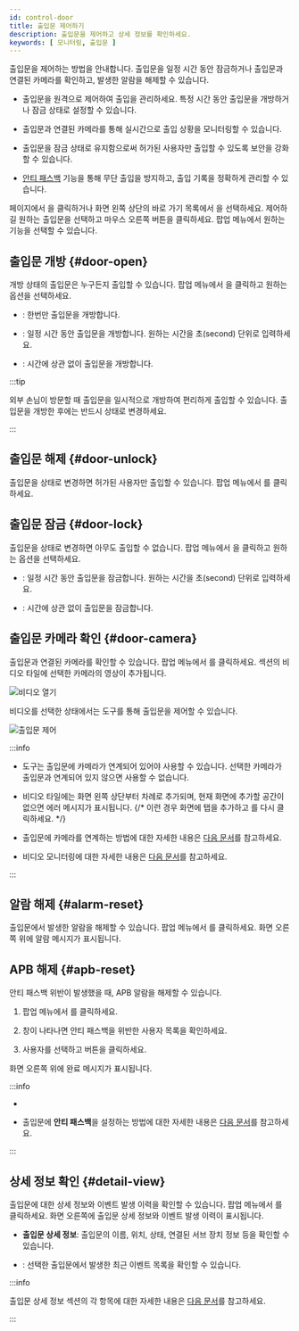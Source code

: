 ```yaml
---
id: control-door
title: 출입문 제어하기
description: 출입문을 제어하고 상세 정보를 확인하세요.
keywords: [ 모니터링, 출입문 ]
---
```


출입문을 제어하는 방법을 안내합니다. 출입문을 일정 시간 동안 잠금하거나 출입문과 연결된 카메라를 확인하고, 발생한 알람을 해제할 수 있습니다.

* 출입문을 원격으로 제어하여 출입을 관리하세요. 특정 시간 동안 출입문을 개방하거나 잠금 상태로 설정할 수 있습니다.

* 출입문과 연결된 카메라를 통해 실시간으로 출입 상황을 모니터링할 수 있습니다.

* 출입문을 잠금 상태로 유지함으로써 허가된 사용자만 출입할 수 있도록 보안을 강화할 수 있습니다.

* [안티 패스백](../../reference/glossary#apb) 기능을 통해 무단 출입을 방지하고, 출입 기록을 정확하게 관리할 수 있습니다.

<Cmd sid='common.header.launcher' /> 페이지에서 <Cmd sid='common.header.arena' />을 클릭하거나 화면 왼쪽 상단의 바로 가기 목록에서 <Cmd sid='common.header.arena' />을 선택하세요. 제어하길 원하는 출입문을 선택하고 마우스 오른쪽 버튼을 클릭하세요. 팝업 메뉴에서 원하는 기능을 선택할 수 있습니다.

## 출입문 개방 {#door-open}

개방 상태의 출입문은 누구든지 출입할 수 있습니다. 팝업 메뉴에서 <Cmd sid='arena.tree.contextMenu.unlock' />을 클릭하고 원하는 옵션을 선택하세요.

* <Cmd sid='arena.tree.contextMenu.unlockOnce' />: 한번만 출입문을 개방합니다.

* <Cmd sid='arena.tree.contextMenu.unlockTimed' />: 일정 시간 동안 출입문을 개방합니다. 원하는 시간을 초(second) 단위로 입력하세요.

* <Cmd sid='arena.tree.contextMenu.unlockPermanent' />: 시간에 상관 없이 출입문을 개방합니다.

:::tip

외부 손님이 방문할 때 출입문을 일시적으로 개방하여 편리하게 출입할 수 있습니다. 출입문을 개방한 후에는 반드시 <Cmd sid='arena.tree.contextMenu.normalize' /> 상태로 변경하세요.

:::

## 출입문 해제 {#door-unlock}

출입문을 <Cmd sid='arena.tree.contextMenu.normalize' /> 상태로 변경하면 허가된 사용자만 출입할 수 있습니다. 팝업 메뉴에서 <Cmd sid='arena.tree.contextMenu.normalize' />를 클릭하세요.


## 출입문 잠금 {#door-lock}

출입문을 <Cmd sid='arena.tree.contextMenu.lock' /> 상태로 변경하면 아무도 출입할 수 없습니다. 팝업 메뉴에서 <Cmd sid='arena.tree.contextMenu.lock' />을 클릭하고 원하는 옵션을 선택하세요.

* <Cmd sid='arena.tree.contextMenu.unlockTimed' />: 일정 시간 동안 출입문을 잠금합니다. 원하는 시간을 초(second) 단위로 입력하세요.

* <Cmd sid='arena.tree.contextMenu.lockPermanent' />: 시간에 상관 없이 출입문을 잠금합니다.


## 출입문 카메라 확인 {#door-camera}

출입문과 연결된 카메라를 확인할 수 있습니다. 팝업 메뉴에서 <Cmd sid='arena.tree.contextMenu.openVideo' />를 클릭하세요. <Cmd sid='common.header.arena' /> 섹션의 비디오 타일에 선택한 카메라의 영상이 추가됩니다.

<Image src='/img/monitoring-door-control-open-video.png' alt='비디오 열기' />

비디오를 선택한 상태에서는 <Cmd sid='arena.map.doorControl' /> 도구를 통해 출입문을 제어할 수 있습니다.

<Image src='/img/monitoring-door-control.png' alt='출입문 제어' />


:::info

* <Cmd sid='arena.map.doorControl' /> 도구는 출입문에 카메라가 연계되어 있어야 사용할 수 있습니다. 선택한 카메라가 출입문과 연계되어 있지 않으면 사용할 수 없습니다.

* 비디오 타일에는 화면 왼쪽 상단부터 차례로 추가되며, 현재 화면에 추가할 공간이 없으면 에러 메시지가 표시됩니다. {/* 이런 경우 화면에 탭을 추가하고 <Cmd sid='arena.tree.contextMenu.openVideo' />를 다시 클릭하세요. */}

* 출입문에 카메라를 연계하는 방법에 대한 자세한 내용은 [다음 문서](#)를 참고하세요.

* 비디오 모니터링에 대한 자세한 내용은 [다음 문서](monitoring-video)를 참고하세요.

:::

## 알람 해제 {#alarm-reset}

출입문에서 발생한 알람을 해제할 수 있습니다. 팝업 메뉴에서 <Cmd sid='arena.tree.contextMenu.clearAlarm' />를 클릭하세요. 화면 오른쪽 위에 알람 메시지가 표시됩니다.

## APB 해제 {#apb-reset}

안티 패스백 위반이 발생했을 때, APB 알람을 해제할 수 있습니다. 

1. 팝업 메뉴에서 <Cmd sid='arena.tree.contextMenu.clearApb' />를 클릭하세요. 

1. <Cmd sid='arena.tree.contextMenu.clearApb' /> 창이 나타나면 안티 패스백을 위반한 사용자 목록을 확인하세요.

1. 사용자를 선택하고 <Cmd sid='common.apply' /> 버튼을 클릭하세요.

화면 오른쪽 위에 완료 메시지가 표시됩니다.

:::info

* <Glossary termid='apb'/>

* 출입문에 **안티 패스백**을 설정하는 방법에 대한 자세한 내용은 [다음 문서](#)를 참고하세요.

:::


## 상세 정보 확인 {#detail-view}

출입문에 대한 상세 정보와 이벤트 발생 이력을 확인할 수 있습니다. 팝업 메뉴에서 <Cmd sid='arena.tree.contextMenu.viewDetail' />를 클릭하세요. 화면 오른쪽에 출입문 상세 정보와 이벤트 발생 이력이 표시됩니다.

* **출입문 상세 정보**: 출입문의 이름, 위치, 상태, 연결된 서브 장치 정보 등을 확인할 수 있습니다.

* <Cmd sid='arena.recentEvent' />: 선택한 출입문에서 발생한 최근 이벤트 목록을 확인할 수 있습니다.

:::info

출입문 상세 정보 섹션의 각 항목에 대한 자세한 내용은 [다음 문서](#)를 참고하세요.

:::